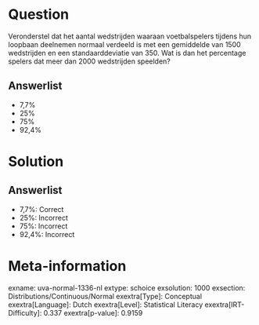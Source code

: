 Question
========

Veronderstel dat het aantal wedstrijden waaraan voetbalspelers tijdens
hun loopbaan deelnemen normaal verdeeld is met een gemiddelde van 1500
wedstrijden en een standaarddeviatie van 350. Wat is dan het percentage
spelers dat meer dan 2000 wedstrijden speelden?

Answerlist
----------

* 7,7%
* 25%
* 75%
* 92,4%

Solution
========

Answerlist
----------

* 7,7%: Correct
* 25%: Incorrect
* 75%: Incorrect
* 92,4%: Incorrect

Meta-information
================
exname: uva-normal-1336-nl
extype: schoice
exsolution: 1000
exsection: Distributions/Continuous/Normal
exextra[Type]: Conceptual
exextra[Language]: Dutch
exextra[Level]: Statistical Literacy
exextra[IRT-Difficulty]: 0.337
exextra[p-value]: 0.9159
